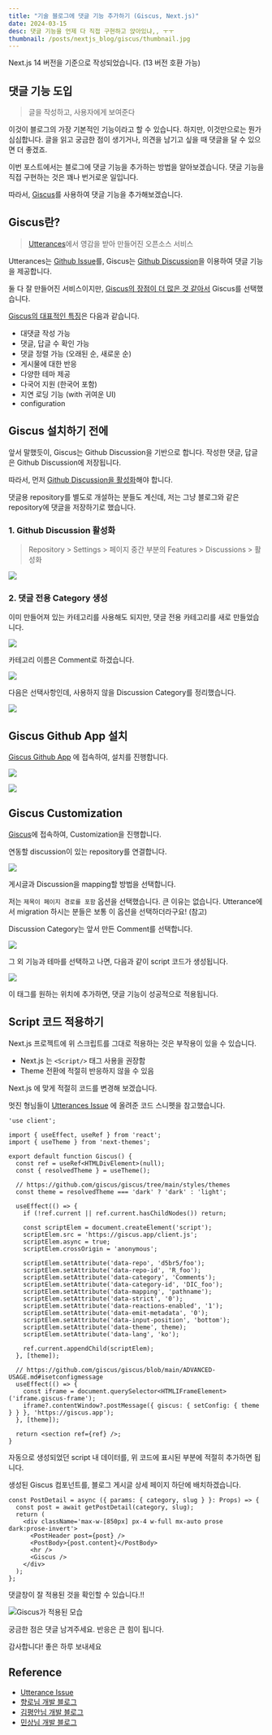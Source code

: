 ```yaml
---
title: "기술 블로그에 댓글 기능 추가하기 (Giscus, Next.js)"
date: 2024-03-15
desc: 댓글 기능을 언제 다 직접 구현하고 앉아있냐,, ㅜㅜ
thumbnail: /posts/nextjs_blog/giscus/thumbnail.jpg
---
```


<Callout type="warn"> Next.js 14 버전을 기준으로 작성되었습니다. (13 버전 호환 가능)</Callout>

## 댓글 기능 도입

> 글을 작성하고, 사용자에게 보여준다

이것이 블로그의 가장 기본적인 기능이라고 할 수 있습니다.
하지만, 이것만으로는 뭔가 심심합니다. 
글을 읽고 궁금한 점이 생기거나, 의견을 남기고 싶을 때 댓글을 달 수 있으면 더 좋겠죠.

이번 포스트에서는 블로그에 댓글 기능을 추가하는 방법을 알아보겠습니다.
댓글 기능을 직접 구현하는 것은 꽤나 번거로운 일입니다.

따라서, [Giscus](https://giscus.app/)를 사용하여 댓글 기능을 추가해보겠습니다.

## Giscus란?

> [Utterances](https://utteranc.es/)에서 영감을 받아 만들어진 오픈소스 서비스

Utterances는 <u>Github Issue</u>를,
Giscus는 <u>Github Discussion</u>을 이용하여 댓글 기능을 제공합니다.

둘 다 잘 만들어진 서비스이지만, <u>Giscus의 장점이 더 많은 것 같아서</u> Giscus를 선택했습니다.

<u>Giscus의 대표적인 특징</u>은 다음과 같습니다.

- 대댓글 작성 가능
- 댓글, 답글 수 확인 가능
- 댓글 정렬 가능 (오래된 순, 새로운 순)
- 게시물에 대한 반응
- 다양한 테마 제공
- 다국어 지원 (한국어 포함)
- 지연 로딩 기능 (with 귀여운 UI)
- configuration

## Giscus 설치하기 전에

앞서 말했듯이, Giscus는 Github Discussion을 기반으로 합니다.
작성한 댓글, 답글은 Github Discussion에 저장됩니다.

따라서, 먼저 <u>Github Discussion을 활성화</u>해야 합니다.

댓글용 repository를 별도로 개설하는 분들도 계신데,
저는 그냥 블로그와 같은 repository에 댓글을 저장하기로 했습니다.

### 1. Github Discussion 활성화

> Repository > Settings > 페이지 중간 부분의 Features > Discussions > 활성화


![](/posts/nextjs_blog/giscus/1.png)

### 2. 댓글 전용 Category 생성

이미 만들어져 있는 카테고리를 사용해도 되지만, 
댓글 전용 카테고리를 새로 만들었습니다. 

![](/posts/nextjs_blog/giscus/2.png)

카테고리 이름은 Comment로 하겠습니다.

![](/posts/nextjs_blog/giscus/3.png)

다음은 선택사항인데, 사용하지 않을 Discussion Category를 정리했습니다.

![](/posts/nextjs_blog/giscus/4.png)

## Giscus Github App 설치

[Giscus Github App](https://github.com/apps/giscus) 에 접속하여, 설치를 진행합니다.

![](/posts/nextjs_blog/giscus/5.png)

![](/posts/nextjs_blog/giscus/6.png)


## Giscus Customization

[Giscus](https://giscus.app/)에 접속하여, Customization을 진행합니다.

연동할 discussion이 있는 repository를 연결합니다.

![](/posts/nextjs_blog/giscus/7.png)

게시글과 Discussion을 mapping할 방법을 선택합니다.

저는 `제목이 페이지 경로를 포함` 옵션을 선택했습니다. 큰 이유는 없습니다.
Utterance에서 migration 하시는 분들은 보통 이 옵션을 선택하더라구요! (참고)

Discussion Category는 앞서 만든 Comment를 선택합니다.

![](/posts/nextjs_blog/giscus/8.png)

그 외 기능과 테마를 선택하고 나면, 다음과 같이 script 코드가 생성됩니다. 

![](/posts/nextjs_blog/giscus/9.png)

이 태그를 원하는 위치에 추가하면, 댓글 기능이 성공적으로 적용됩니다.

## Script 코드 적용하기

Next.js 프로젝트에 위 스크립트를 그대로 적용하는 것은 부작용이 있을 수 있습니다. 

- Next.js 는 `<Script/>` 태그 사용을 권장함
- Theme 전환에 적절히 반응하지 않을 수 있음

Next.js 에 맞게 적절히 코드를 변경해 보겠습니다.

멋진 형님들이 [Utterances Issue](https://github.com/utterance/utterances/issues/161) 에 올려준 코드 스니펫을 참고했습니다.

```tsx {21-31} 
'use client';

import { useEffect, useRef } from 'react';
import { useTheme } from 'next-themes';

export default function Giscus() {
  const ref = useRef<HTMLDivElement>(null);
  const { resolvedTheme } = useTheme();

  // https://github.com/giscus/giscus/tree/main/styles/themes
  const theme = resolvedTheme === 'dark' ? 'dark' : 'light';

  useEffect(() => {
    if (!ref.current || ref.current.hasChildNodes()) return;

    const scriptElem = document.createElement('script');
    scriptElem.src = 'https://giscus.app/client.js';
    scriptElem.async = true;
    scriptElem.crossOrigin = 'anonymous';

    scriptElem.setAttribute('data-repo', 'd5br5/foo');
    scriptElem.setAttribute('data-repo-id', 'R_foo');
    scriptElem.setAttribute('data-category', 'Comments');
    scriptElem.setAttribute('data-category-id', 'DIC_foo');
    scriptElem.setAttribute('data-mapping', 'pathname');
    scriptElem.setAttribute('data-strict', '0');
    scriptElem.setAttribute('data-reactions-enabled', '1');
    scriptElem.setAttribute('data-emit-metadata', '0');
    scriptElem.setAttribute('data-input-position', 'bottom');
    scriptElem.setAttribute('data-theme', theme);
    scriptElem.setAttribute('data-lang', 'ko');

    ref.current.appendChild(scriptElem);
  }, [theme]);

  // https://github.com/giscus/giscus/blob/main/ADVANCED-USAGE.md#isetconfigmessage
  useEffect(() => {
    const iframe = document.querySelector<HTMLIFrameElement>('iframe.giscus-frame');
    iframe?.contentWindow?.postMessage({ giscus: { setConfig: { theme } } }, 'https://giscus.app');
  }, [theme]);

  return <section ref={ref} />;
}

```

자동으로 생성되었던 script 내 데이터를,
위 코드에 표시된 부분에 적절히 추가하면 됩니다.

생성된 Giscus 컴포넌트를, 블로그 게시글 상세 페이지 하단에 배치하겠습니다.

```tsx {8}
const PostDetail = async ({ params: { category, slug } }: Props) => {
  const post = await getPostDetail(category, slug);
  return (
    <div className='max-w-[850px] px-4 w-full mx-auto prose dark:prose-invert'>
      <PostHeader post={post} />
      <PostBody>{post.content}</PostBody>
      <hr />
      <Giscus />
    </div>
  );
};
```

댓글창이 잘 적용된 것을 확인할 수 있습니다.!!

![Giscus가 적용된 모습](/posts/nextjs_blog/giscus/10.png)


궁금한 점은 댓글 남겨주세요. 반응은 큰 힘이 됩니다.

감사합니다! 좋은 하루 보내세요


## Reference

- [Utterance Issue](https://github.com/utterance/utterances/issues/161)
- [향로님 개발 블로그](https://jojoldu.tistory.com/704)
- [김평안님 개발 블로그](https://bepyan.github.io/blog/nextjs-blog/6-comments)
- [민상님 개발 블로그](https://velog.io/@minsang9735/NextJS%EB%A1%9C-%EB%B8%94%EB%A1%9C%EA%B7%B8%EB%A5%BC-%EB%A7%8C%EB%93%A4%EC%96%B4%EB%B3%B4%EC%9E%90#giscus)